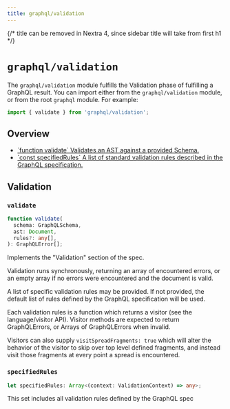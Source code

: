 ```yaml
---
title: graphql/validation
---
```


{/* title can be removed in Nextra 4, since sidebar title will take from first h1 */}

# `graphql/validation`

The `graphql/validation` module fulfills the Validation phase of fulfilling a
GraphQL result. You can import either from the `graphql/validation` module, or from the root `graphql` module. For example:

```js
import { validate } from 'graphql/validation';
```

## Overview

<ul className="apiIndex">
  <li>
    <a href="#validate">
      `function validate` Validates an AST against a provided Schema.
    </a>
  </li>
  <li>
    <a href="#specifiedrules">
      `const specifiedRules` A list of standard validation rules described in
      the GraphQL specification.
    </a>
  </li>
</ul>

## Validation

### `validate`

```ts
function validate(
  schema: GraphQLSchema,
  ast: Document,
  rules?: any[],
): GraphQLError[];
```

Implements the "Validation" section of the spec.

Validation runs synchronously, returning an array of encountered errors, or
an empty array if no errors were encountered and the document is valid.

A list of specific validation rules may be provided. If not provided, the
default list of rules defined by the GraphQL specification will be used.

Each validation rules is a function which returns a visitor
(see the language/visitor API). Visitor methods are expected to return
GraphQLErrors, or Arrays of GraphQLErrors when invalid.

Visitors can also supply `visitSpreadFragments: true` which will alter the
behavior of the visitor to skip over top level defined fragments, and instead
visit those fragments at every point a spread is encountered.

### `specifiedRules`

```ts
let specifiedRules: Array<(context: ValidationContext) => any>;
```

This set includes all validation rules defined by the GraphQL spec
